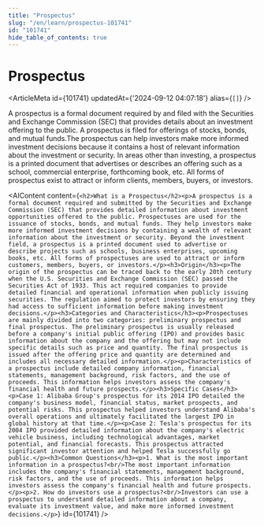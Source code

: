 ```yaml
---
title: "Prospectus"
slug: "/en/learn/prospectus-101741"
id: "101741"
hide_table_of_contents: true
---
```



# Prospectus

<ArticleMeta id={101741} updatedAt={'2024-09-12 04:07:18'} alias={`[]`} />
<div className='border-solid border-b border-t-0 my-4 border-[var(--ifm-color-gray-300)]' />

A prospectus is a formal document required by and filed with the Securities and Exchange Commission (SEC) that provides details about an investment offering to the public. A prospectus is filed for offerings of stocks, bonds, and mutual funds.The prospectus can help investors make more informed investment decisions because it contains a host of relevant information about the investment or security. In areas other than investing, a prospectus is a printed document that advertises or describes an offering such as a school, commercial enterprise, forthcoming book, etc. All forms of prospectus exist to attract or inform clients, members, buyers, or investors.

<AIContent content={`<h2>What is a Prospectus</h2><p>A prospectus is a formal document required and submitted by the Securities and Exchange Commission (SEC) that provides detailed information about investment opportunities offered to the public. Prospectuses are used for the issuance of stocks, bonds, and mutual funds. They help investors make more informed investment decisions by containing a wealth of relevant information about the investment or security. Beyond the investment field, a prospectus is a printed document used to advertise or describe projects such as schools, business enterprises, upcoming books, etc. All forms of prospectuses are used to attract or inform customers, members, buyers, or investors.</p><h3>Origin</h3><p>The origin of the prospectus can be traced back to the early 20th century when the U.S. Securities and Exchange Commission (SEC) passed the Securities Act of 1933. This act required companies to provide detailed financial and operational information when publicly issuing securities. The regulation aimed to protect investors by ensuring they had access to sufficient information before making investment decisions.</p><h3>Categories and Characteristics</h3><p>Prospectuses are mainly divided into two categories: preliminary prospectus and final prospectus. The preliminary prospectus is usually released before a company's initial public offering (IPO) and provides basic information about the company and the offering but may not include specific details such as price and quantity. The final prospectus is issued after the offering price and quantity are determined and includes all necessary detailed information.</p><p>Characteristics of a prospectus include detailed company information, financial statements, management background, risk factors, and the use of proceeds. This information helps investors assess the company's financial health and future prospects.</p><h3>Specific Cases</h3><p>Case 1: Alibaba Group's prospectus for its 2014 IPO detailed the company's business model, financial status, market prospects, and potential risks. This prospectus helped investors understand Alibaba's overall operations and ultimately facilitated the largest IPO in global history at that time.</p><p>Case 2: Tesla's prospectus for its 2004 IPO provided detailed information about the company's electric vehicle business, including technological advantages, market potential, and financial forecasts. This prospectus attracted significant investor attention and helped Tesla successfully go public.</p><h3>Common Questions</h3><p>1. What is the most important information in a prospectus?<br/>The most important information includes the company's financial statements, management background, risk factors, and the use of proceeds. This information helps investors assess the company's financial health and future prospects.</p><p>2. How do investors use a prospectus?<br/>Investors can use a prospectus to understand detailed information about a company, evaluate its investment value, and make more informed investment decisions.</p>`} id={101741} />

